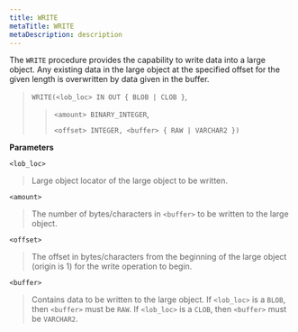 ```yaml
---
title: WRITE
metaTitle: WRITE
metaDescription: description
---
```


The `WRITE` procedure provides the capability to write data into a large
object. Any existing data in the large object at the specified offset
for the given length is overwritten by data given in the buffer.

> `WRITE(<lob_loc> IN OUT { BLOB | CLOB }`,
> 
> > `<amount> BINARY_INTEGER`,
> > 
> > `<offset> INTEGER, <buffer> { RAW | VARCHAR2 })`

**Parameters**

`<lob_loc>`

> Large object locator of the large object to be written.

`<amount>`

> The number of bytes/characters in `<buffer>` to be written to the
> large object.

`<offset>`

> The offset in bytes/characters from the beginning of the large object
> (origin is 1) for the write operation to begin.

`<buffer>`

> Contains data to be written to the large object. If `<lob_loc>` is a
> `BLOB`, then `<buffer>` must be `RAW`. If `<lob_loc>` is a `CLOB`,
> then `<buffer>` must be `VARCHAR2`.
